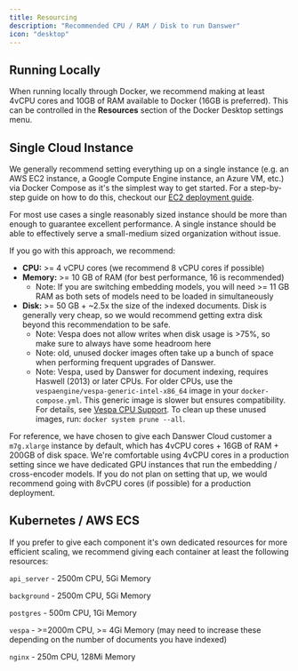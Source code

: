 ```yaml
---
title: Resourcing
description: "Recommended CPU / RAM / Disk to run Danswer"
icon: "desktop"
---
```


## Running Locally

When running locally through Docker, we recommend making at least 4vCPU cores and 10GB of RAM available to Docker 
(16GB is preferred). This can be controlled in the **Resources** section of the Docker Desktop settings menu.

## Single Cloud Instance

We generally recommend setting everything up on a single instance
(e.g. an AWS EC2 instance, a Google Compute Engine instance, an Azure VM, etc.) via Docker Compose as it's
the simplest way to get started. For a step-by-step guide on how to do this, checkout our 
[EC2 deployment guide](https://docs.danswer.dev/production/aws/ec2).

For most use cases a single reasonably sized instance should be more than enough to guarantee excellent
performance. A single instance should be able to effectively serve a small-medium sized organization
without issue.

If you go with this approach, we recommend:

- **CPU:** >= 4 vCPU cores (we recommend 8 vCPU cores if possible)
- **Memory:** >= 10 GB of RAM (for best performance, 16 is recommended)
    - Note: If you are switching embedding models, you will need >= 11 GB RAM as both sets of models need
    to be loaded in simultaneously
- **Disk:** >= 50 GB + ~2.5x the size of the indexed documents. Disk is generally very cheap, so
  we would recommend getting extra disk beyond this recommendation to be safe.
  - Note: Vespa does not allow writes when disk usage is >75%, so make sure to always have some headroom here
  - Note: old, unused docker images often take up a bunch of space when performing frequent upgrades of Danswer.
  - Note: Vespa, used by Danswer for document indexing, requires Haswell (2013) or later CPUs. For older CPUs, use the `vespaengine/vespa-generic-intel-x86_64` image in your `docker-compose.yml`. This generic image is slower but ensures compatibility. For details, see [Vespa CPU Support](https://docs.vespa.ai/en/cpu-support.html).
  To clean up these unused images, run: `docker system prune --all`.

For reference, we have chosen to give each Danswer Cloud customer a `m7g.xlarge` instance by default,
which has 4vCPU cores + 16GB of RAM + 200GB of disk space. We're comfortable using 4vCPU cores in a
production setting since we have dedicated GPU instances that run the embedding / cross-encoder models.
If you do not plan on setting that up, we would recommend going with 8vCPU cores (if possible) for a
production deployment.

## Kubernetes / AWS ECS

If you prefer to give each component it's own dedicated resources for more efficient scaling, we recommend giving each container at least the following resources:

`api_server` - 2500m CPU, 5Gi Memory

`background` - 2500m CPU, 5Gi Memory

`postgres` - 500m CPU, 1Gi Memory

`vespa` - >=2000m CPU, >= 4Gi Memory (may need to increase these depending on the number of documents you have indexed)

`nginx` - 250m CPU, 128Mi Memory


